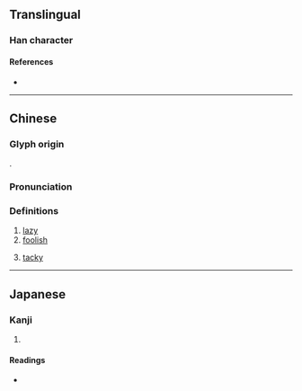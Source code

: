 {{character info/new}}
==Translingual==

===Han character===
{{Han char|rn=9|rad=人|as=08|sn=10|four=28232|canj=ODCI|ids=⿰亻松}}

====References====
* {{Han ref|kx=0109.080|dkj=00798|dj=0232.060|hdz=10172.030|uh=502F|ud=20527|bh=D0DB|bd=53467}}

----

==Chinese==
{{zh-forms}}

===Glyph origin===
{{Han etym}}
{{Han compound|亻|松|ls=psc|c1=s|c2=p|t1=man}}.

===Pronunciation===
{{zh-pron
|m=sōng
|c=sung1
|mn=sông
|mc=y
|oc=y
|cat=a
}}

===Definitions===
{{zh-hanzi}}

# [[lazy]]
# [[foolish]]
# {{lb|zh|Min Nan}} [[tacky]]

----

==Japanese==

===Kanji===
{{ja-kanji|grade=|rs=人08}}

# {{defn|lang=ja|sort=人08}}

====Readings====
* {{ja-readings|on=[[しょう]] (shō), [[しゅ]] (shu)|kun=[[おこたる]] (okotaru), [[ののしる]] (nonoshiru)}}